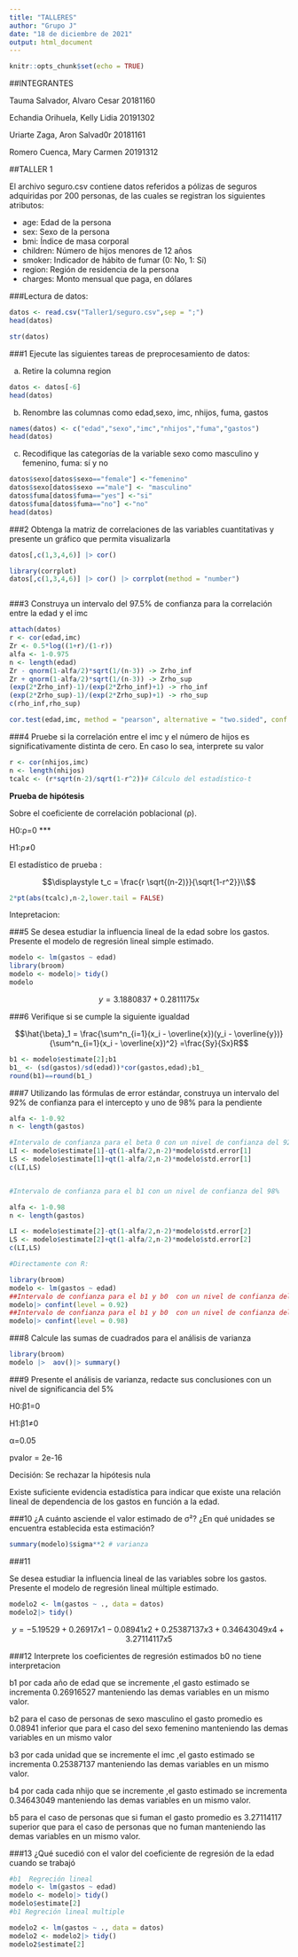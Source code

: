 ```yaml
---
title: "TALLERES"
author: "Grupo J"
date: "18 de diciembre de 2021"
output: html_document
---
```


```r
knitr::opts_chunk$set(echo = TRUE)
```
##INTEGRANTES 

Tauma Salvador, Alvaro Cesar	20181160

Echandia Orihuela, Kelly Lidia	20191302

Uriarte Zaga, Aron Salvad0r	20181161

Romero Cuenca, Mary Carmen	20191312


##TALLER 1 

El archivo seguro.csv contiene datos referidos a pólizas de seguros adquiridas por 200 personas, de las cuales se registran los siguientes atributos:


- age: Edad de la persona
- sex: Sexo de la persona
- bmi: Índice de masa corporal
- children: Número de hijos menores de 12 años
- smoker: Indicador de hábito de fumar (0: No, 1: Sí)
- region: Región de residencia de la persona
- charges: Monto mensual que paga, en dólares



###Lectura de datos:
```r
datos <- read.csv("Taller1/seguro.csv",sep = ";")
head(datos) 
```



```r
str(datos)
```
###1
Ejecute las siguientes tareas de preprocesamiento de datos:



a. Retire la columna region

```r
datos <- datos[-6]
head(datos)
```
b. Renombre las columnas como edad,sexo, imc, nhijos, fuma, gastos
```r
names(datos) <- c("edad","sexo","imc","nhijos","fuma","gastos")
head(datos)
```
c. Recodifique las categorías de la variable sexo como masculino y femenino, fuma: sí y no
```r
datos$sexo[datos$sexo=="female"] <-"femenino"
datos$sexo[datos$sexo =="male"] <- "masculino"
datos$fuma[datos$fuma=="yes"] <-"si"
datos$fuma[datos$fuma=="no"] <-"no"
head(datos)
```
###2
Obtenga la matriz de correlaciones de las variables cuantitativas y presente un gráfico que permita visualizarla


```r
datos[,c(1,3,4,6)] |> cor()
```

```r
library(corrplot)
datos[,c(1,3,4,6)] |> cor() |> corrplot(method = "number")
```
```r

```
###3
Construya un intervalo del 97.5% de confianza para la correlación entre la edad y el imc
```r
attach(datos)
r <- cor(edad,imc)
Zr <- 0.5*log((1+r)/(1-r)) 
alfa <- 1-0.975 
n <- length(edad)
Zr - qnorm(1-alfa/2)*sqrt(1/(n-3)) -> Zrho_inf
Zr + qnorm(1-alfa/2)*sqrt(1/(n-3)) -> Zrho_sup
(exp(2*Zrho_inf)-1)/(exp(2*Zrho_inf)+1) -> rho_inf
(exp(2*Zrho_sup)-1)/(exp(2*Zrho_sup)+1) -> rho_sup
c(rho_inf,rho_sup)
```
```r

cor.test(edad,imc, method = "pearson", alternative = "two.sided", conf.level = 0.975)

```


###4
Pruebe si la correlación entre el imc y el número de hijos es significativamente distinta de cero. En caso lo sea, interprete su valor
```r
r <- cor(nhijos,imc)
n <- length(nhijos)
tcalc <- (r*sqrt(n-2)/sqrt(1-r^2))# Cálculo del estadístico-t
```
**Prueba de hipótesis** 

Sobre el coeficiente de correlación poblacional (ρ).

H0:ρ=0 ***

H1:ρ≠0 

El estadístico de prueba :

$$\displaystyle t_c = \frac{r \sqrt{(n-2)}}{\sqrt{1-r^2}}\\$$

```r
2*pt(abs(tcalc),n-2,lower.tail = FALSE)
```
Intepretacion:

###5
Se desea estudiar la influencia lineal de la edad sobre los gastos. Presente el modelo de regresión lineal simple estimado.

```r
modelo <- lm(gastos ~ edad)
library(broom)
modelo <- modelo|> tidy()
modelo
```
$$y=3.1880837+0.2811175x$$

###6
Verifique si se cumple la siguiente igualdad

$$\hat{\beta}_1 = \frac{\sum^n_{i=1}(x_i - \overline{x})(y_i - \overline{y})}{\sum^n_{i=1}(x_i - \overline{x})^2} =\frac{Sy}{Sx}R$$
```r
b1 <- modelo$estimate[2];b1
b1_ <- (sd(gastos)/sd(edad))*cor(gastos,edad);b1_
round(b1)==round(b1_)
```
###7 
Utilizando las fórmulas de error estándar, construya un intervalo del 92% de confianza para el intercepto y uno de 98% para la pendiente

```r
alfa <- 1-0.92
n <- length(gastos)

#Intervalo de confianza para el beta 0 con un nivel de confianza del 92%
LI <- modelo$estimate[1]-qt(1-alfa/2,n-2)*modelo$std.error[1]
LS <- modelo$estimate[1]+qt(1-alfa/2,n-2)*modelo$std.error[1]
c(LI,LS)


#Intervalo de confianza para el b1 con un nivel de confianza del 98%

alfa <- 1-0.98
n <- length(gastos)

LI <- modelo$estimate[2]-qt(1-alfa/2,n-2)*modelo$std.error[2]
LS <- modelo$estimate[2]+qt(1-alfa/2,n-2)*modelo$std.error[2]
c(LI,LS)

#Directamente con R:

library(broom)
modelo <- lm(gastos ~ edad)
##Intervalo de confianza para el b1 y b0  con un nivel de confianza del 92%
modelo|> confint(level = 0.92)
##Intervalo de confianza para el b1 y b0  con un nivel de confianza del 98%
modelo|> confint(level = 0.98)

```
###8
Calcule las sumas de cuadrados para el análisis de varianza
```r
library(broom)
modelo |>  aov()|> summary()

```
###9
Presente el análisis de varianza, redacte sus conclusiones con un nivel de significancia del 5%

H0:β1=0

H1:β1≠0

α=0.05

pvalor = 2e-16

Decisión: Se rechazar la hipótesis nula

Existe suficiente evidencia estadística para indicar que existe una relación lineal de dependencia de los gastos en función a la edad.

###10
¿A cuánto asciende el valor estimado de σ²? ¿En qué unidades se encuentra establecida esta estimación?

```r
summary(modelo)$sigma**2 # varianza
```
###11

Se desea estudiar la influencia lineal de las variables sobre los gastos. Presente el modelo de regresión lineal múltiple estimado.
```r
modelo2 <- lm(gastos ~ ., data = datos)  
modelo2|> tidy()
```

$$y=-5.19529+0.26917x1-0.08941x2+0.25387137x3+0.34643049x4+3.27114117x5$$

###12
Interprete los coeficientes de regresión estimados
b0 no tiene interpretacion

b1 por cada año de edad que se incremente ,el gasto estimado se incrementa 0.26916527 manteniendo las demas variables en un mismo valor.

b2 para el caso de personas de sexo masculino el gasto promedio es 0.08941 inferior que para el caso del sexo femenino manteniendo las demas variables en un mismo valor

b3 por cada unidad que se incremente el imc ,el gasto estimado se incrementa 0.25387137 manteniendo las demas variables en un mismo valor.

b4 por cada cada nhijo que se incremente ,el gasto estimado se incrementa 0.34643049 manteniendo las demas variables en un mismo valor.

b5 para el caso de personas que si fuman  el gasto promedio es 3.27114117 superior que para el caso de personas que no fuman manteniendo las demas variables en un mismo valor.


###13
¿Qué sucedió con el valor del coeficiente de regresión de la edad cuando se trabajó
```r
#b1  Regreción lineal 
modelo <- lm(gastos ~ edad)
modelo <- modelo|> tidy()
modelo$estimate[2]
#b1 Regreción lineal multiple

modelo2 <- lm(gastos ~ ., data = datos)
modelo2 <- modelo2|> tidy()
modelo2$estimate[2]
```


